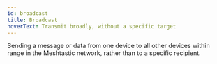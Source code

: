 ```yaml
---
id: broadcast
title: Broadcast
hoverText: Transmit broadly, without a specific target
---
```


Sending a message or data from one device to all other devices within range in the Meshtastic network, rather than to a specific recipient.
